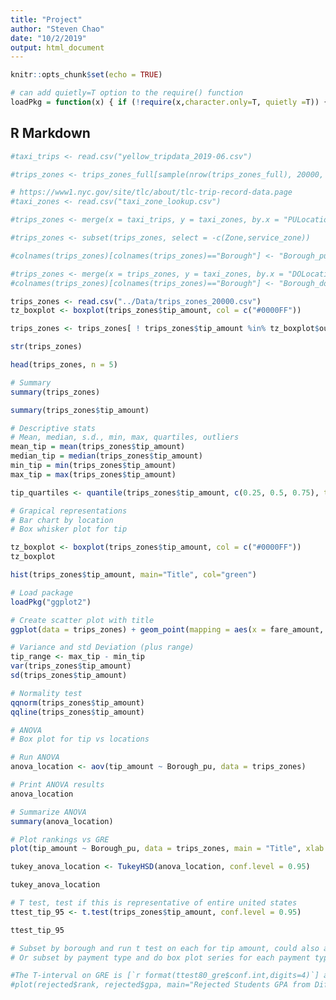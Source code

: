 ```yaml
---
title: "Project"
author: "Steven Chao"
date: "10/2/2019"
output: html_document
---
```


```r
knitr::opts_chunk$set(echo = TRUE)
```

```r
# can add quietly=T option to the require() function
loadPkg = function(x) { if (!require(x,character.only=T, quietly =T)) { install.packages(x,dep=T,repos="http://cran.us.r-project.org"); if(!require(x,character.only=T)) stop("Package not found") } }
```

## R Markdown

```r

#taxi_trips <- read.csv("yellow_tripdata_2019-06.csv")

#trips_zones <- trips_zones_full[sample(nrow(trips_zones_full), 20000, replace = F, prob = NULL),]

# https://www1.nyc.gov/site/tlc/about/tlc-trip-record-data.page
#taxi_zones <- read.csv("taxi_zone_lookup.csv")

#trips_zones <- merge(x = taxi_trips, y = taxi_zones, by.x = "PULocationID", by.y = "LocationID", all.x = TRUE)

#trips_zones <- subset(trips_zones, select = -c(Zone,service_zone))

#colnames(trips_zones)[colnames(trips_zones)=="Borough"] <- "Borough_pu"

#trips_zones <- merge(x = trips_zones, y = taxi_zones, by.x = "DOLocationID", by.y = "LocationID", all.x = TRUE)
#colnames(trips_zones)[colnames(trips_zones)=="Borough"] <- "Borough_do"
```

``` r

trips_zones <- read.csv("../Data/trips_zones_20000.csv")
tz_boxplot <- boxplot(trips_zones$tip_amount, col = c("#0000FF"))

trips_zones <- trips_zones[ ! trips_zones$tip_amount %in% tz_boxplot$out, ]

str(trips_zones)

head(trips_zones, n = 5)

# Summary
summary(trips_zones)

summary(trips_zones$tip_amount)

# Descriptive stats
# Mean, median, s.d., min, max, quartiles, outliers
mean_tip = mean(trips_zones$tip_amount)
median_tip = median(trips_zones$tip_amount)
min_tip = min(trips_zones$tip_amount)
max_tip = max(trips_zones$tip_amount)

tip_quartiles <- quantile(trips_zones$tip_amount, c(0.25, 0.5, 0.75), type = 7)
```

```r

# Grapical representations
# Bar chart by location
# Box whisker plot for tip

tz_boxplot <- boxplot(trips_zones$tip_amount, col = c("#0000FF"))
tz_boxplot

hist(trips_zones$tip_amount, main="Title", col="green")
```

```r
# Load package
loadPkg("ggplot2")

# Create scatter plot with title
ggplot(data = trips_zones) + geom_point(mapping = aes(x = fare_amount, y = tip_amount, color = payment_type)) + ggtitle("Title")

# Variance and std Deviation (plus range)
tip_range <- max_tip - min_tip
var(trips_zones$tip_amount)
sd(trips_zones$tip_amount)

# Normality test
qqnorm(trips_zones$tip_amount)
qqline(trips_zones$tip_amount)

```
```r

# ANOVA
# Box plot for tip vs locations

# Run ANOVA
anova_location <- aov(tip_amount ~ Borough_pu, data = trips_zones)

# Print ANOVA results
anova_location

# Summarize ANOVA
summary(anova_location)

# Plot rankings vs GRE
plot(tip_amount ~ Borough_pu, data = trips_zones, main = "Title", xlab = "x", ylab = "y")

tukey_anova_location <- TukeyHSD(anova_location, conf.level = 0.95)

tukey_anova_location
```

```r
# T test, test if this is representative of entire united states
ttest_tip_95 <- t.test(trips_zones$tip_amount, conf.level = 0.95)

ttest_tip_95

# Subset by borough and run t test on each for tip amount, could also a box plot series for each borough grouped by payment type
# Or subset by payment type and do box plot series for each payment type grouped by borough

#The T-interval on GRE is [`r format(ttest80_gre$conf.int,digits=4)`] at 0.80 confidence level and [`r format(ttest99_gre$conf.int,digits=4)`] at 0.99 confidence level.
#plot(rejected$rank, rejected$gpa, main="Rejected Students GPA from Different Ranks", ylab="GPA (out of 4.0)", xlab="Student Undergrad School Ranking", col=c("#ff0000","#00ff00","#0000ff","#ffff00") )
```
